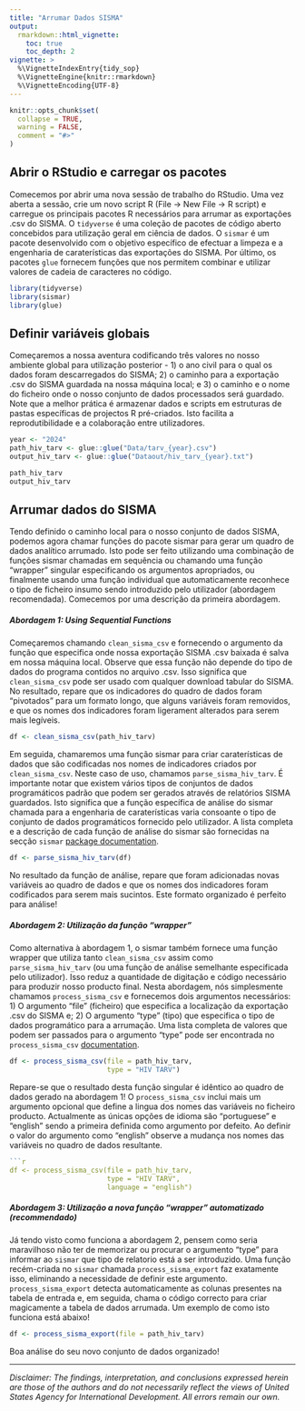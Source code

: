 ```yaml
---
title: "Arrumar Dados SISMA"
output:
  rmarkdown::html_vignette:
    toc: true
    toc_depth: 2
vignette: >
  %\VignetteIndexEntry{tidy_sop}
  %\VignetteEngine{knitr::rmarkdown}
  %\VignetteEncoding{UTF-8}
---
```


```r
knitr::opts_chunk$set(
  collapse = TRUE,
  warning = FALSE,
  comment = "#>"
)
```

## Abrir o RStudio e carregar os pacotes

Comecemos por abrir uma nova sessão de trabalho do RStudio.  Uma vez aberta a sessão, crie um novo script R (File -> New File -> R script) e carregue os principais pacotes R necessários para arrumar as exportações .csv do SISMA. O `tidyverse` é uma coleção de pacotes de código aberto concebidos para utilização geral em ciência de dados. O `sismar` é um pacote desenvolvido com o objetivo específico de efectuar a limpeza e a engenharia de caraterísticas das exportações do SISMA. Por último, os pacotes `glue` fornecem funções que nos permitem combinar e utilizar valores de cadeia de caracteres no código.

```r
library(tidyverse)
library(sismar)
library(glue)
```

## Definir variáveis globais

Começaremos a nossa aventura codificando três valores no nosso ambiente global para utilização posterior - 1) o ano civil para o qual os dados foram descarregados do SISMA; 2) o caminho para a exportação .csv do SISMA guardada na nossa máquina local; e 3) o caminho e o nome do ficheiro onde o nosso conjunto de dados processados será guardado. Note que a melhor prática é armazenar dados e scripts em estruturas de pastas específicas de projectos R pré-criados. Isto facilita a reprodutibilidade e a colaboração entre utilizadores.   

```r
year <- "2024"
path_hiv_tarv <- glue::glue("Data/tarv_{year}.csv")
output_hiv_tarv <- glue::glue("Dataout/hiv_tarv_{year}.txt")

path_hiv_tarv
output_hiv_tarv
```

## Arrumar dados do SISMA

Tendo definido o caminho local para o nosso conjunto de dados SISMA, podemos agora chamar funções do pacote sismar para gerar um quadro de dados analítico arrumado.  Isto pode ser feito utilizando uma combinação de funções sismar chamadas em sequência ou chamando uma função "wrapper" singular especificando os argumentos apropriados, ou finalmente usando uma função individual que automaticamente reconhece o tipo de ficheiro insumo sendo introduzido pelo utilizador (abordagem recomendada).  Comecemos por uma descrição da primeira abordagem. 

##### Abordagem 1: Using Sequential Functions

Começaremos chamando `clean_sisma_csv` e fornecendo o argumento da função que especifica onde nossa exportação SISMA .csv baixada é salva em nossa máquina local. Observe que essa função não depende do tipo de dados do programa contidos no arquivo .csv. Isso significa que `clean_sisma_csv` pode ser usado com qualquer download tabular do SISMA. No resultado, repare que os indicadores do quadro de dados foram "pivotados" para um formato longo, que alguns variáveis foram removidos, e que os nomes dos indicadores foram ligerament alterados para serem mais legíveis.

```r
df <- clean_sisma_csv(path_hiv_tarv)
```

Em seguida, chamaremos uma função sismar para criar caraterísticas de dados que são codificadas nos nomes de indicadores criados por `clean_sisma_csv`.  Neste caso de uso, chamamos `parse_sisma_hiv_tarv`. É importante notar que existem vários tipos de conjuntos de dados programáticos padrão que podem ser gerados através de relatórios SISMA guardados. Isto significa que a função específica de análise do sismar chamada para a engenharia de caraterísticas varia consoante o tipo de conjunto de dados programáticos fornecido pelo utilizador. A lista completa e a descrição de cada função de análise do sismar são fornecidas na secção `sismar` [package documentation](https://usaid-mozambique.github.io/sismar/reference/index.html).

```r
df <- parse_sisma_hiv_tarv(df)
```
No resultado da função de análise, repare que foram adicionadas novas variáveis ao quadro de dados e que os nomes dos indicadores foram codificados para serem mais sucintos. Este formato organizado é perfeito para análise!

##### Abordagem 2: Utilização da função "wrapper"

Como alternativa à abordagem 1, o sismar também fornece uma função wrapper que utiliza tanto `clean_sisma_csv` assim como `parse_sisma_hiv_tarv` (ou uma função de análise semelhante especificada pelo utilizador). Isso reduz a quantidade de digitação e código necessário para produzir nosso producto final. Nesta abordagem, nós simplesmente chamamos `process_sisma_csv` e fornecemos dois argumentos necessários: 1) O argumento “file” (ficheiro) que especifica a localização da exportação .csv do SISMA e; 2) O argumento “type” (tipo) que especifica o tipo de dados programático para a arrumação. Uma lista completa de valores que podem ser passados para o argumento “type” pode ser encontrada no `process_sisma_csv` [documentation](https://usaid-mozambique.github.io/sismar/reference/process_sisma_csv.html). 

```r
df <- process_sisma_csv(file = path_hiv_tarv, 
                        type = "HIV TARV")
```

Repare-se que o resultado desta função singular é idêntico ao quadro de dados gerado na abordagem 1! O `process_sisma_csv` inclui mais um argumento opcional que define a lingua dos nomes das variáveis no ficheiro producto.  Actualmente as únicas opções de idioma são “portuguese” e “english” sendo a primeira definida como argumento por defeito. Ao definir o valor do argumento como “english” observe a mudança nos nomes das variáveis no quadro de dados resultante.

```r

```r
df <- process_sisma_csv(file = path_hiv_tarv, 
                        type = "HIV TARV",
                        language = "english")

```

##### Abordagem 3: Utilização a nova função "wrapper" automatizado (recommendado)

Já tendo visto como funciona a abordagem 2, pensem como seria maravilhoso não ter de memorizar ou procurar o argumento "type" para informar ao `sismar` que tipo de relatorio está a ser introduzido. Uma função recém-criada no `sismar` chamada `process_sisma_export` faz exatamente isso, eliminando a necessidade de definir este argumento. `process_sisma_export` detecta automaticamente as colunas presentes na tabela de entrada e, em seguida, chama o código correcto para criar magicamente a tabela de dados arrumada. Um exemplo de como isto funciona está abaixo!

```r
df <- process_sisma_export(file = path_hiv_tarv)

```

Boa análise do seu novo conjunto de dados organizado!



---

*Disclaimer: The findings, interpretation, and conclusions expressed herein are those of the authors and do not necessarily reflect the views of United States Agency for International Development. All errors remain our own.*
